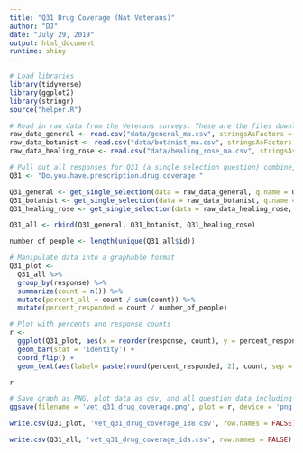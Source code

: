 ```yaml
---
title: "Q31 Drug Coverage (Nat Veterans)"
author: "DJ"
date: "July 29, 2019"
output: html_document
runtime: shiny
---
```


```r
# Load libraries
library(tidyverse)
library(ggplot2)
library(stringr)
source("helper.R")
```

```r
# Read in raw data from the Veterans surveys. These are the files downloaded from survey monkey saved as a .csv
raw_data_general <- read.csv("data/general_ma.csv", stringsAsFactors = FALSE)
raw_data_botanist <- read.csv("data/botanist_ma.csv", stringsAsFactors = FALSE)
raw_data_healing_rose <- read.csv("data/healing_rose_ma.csv", stringsAsFactors = FALSE)
```

```r
# Pull out all responses for Q31 (a single selection question) combine, then determine 'question n'
Q31 <- "Do.you.have.prescription.drug.coverage."

Q31_general <- get_single_selection(data = raw_data_general, q.name = Q31)
Q31_botanist <- get_single_selection(data = raw_data_botanist, q.name = Q31)
Q31_healing_rose <- get_single_selection(data = raw_data_healing_rose, q.name = Q31)

Q31_all <- rbind(Q31_general, Q31_botanist, Q31_healing_rose)

number_of_people <- length(unique(Q31_all$id))
```

```r
# Manipulate data into a graphable format
Q31_plot <- 
  Q31_all %>%
  group_by(response) %>%
  summarize(count = n()) %>%
  mutate(percent_all = count / sum(count)) %>%
  mutate(percent_responded = count / number_of_people)
```

```r
# Plot with percents and response counts
r <- 
  ggplot(Q31_plot, aes(x = reorder(response, count), y = percent_responded)) +
  geom_bar(stat = 'identity') +
  coord_flip() +
  geom_text(aes(label= paste(round(percent_responded, 2), count, sep = "***")))

r
```

```r
# Save graph as PNG, plot data as csv, and all question data including response IDs as csv (save question n and N at end of plot file as "_x.x")
ggsave(filename = 'vet_q31_drug_coverage.png', plot = r, device = 'png')

write.csv(Q31_plot, 'vet_q31_drug_coverage_138.csv', row.names = FALSE)

write.csv(Q31_all, 'vet_q31_drug_coverage_ids.csv', row.names = FALSE)
```
